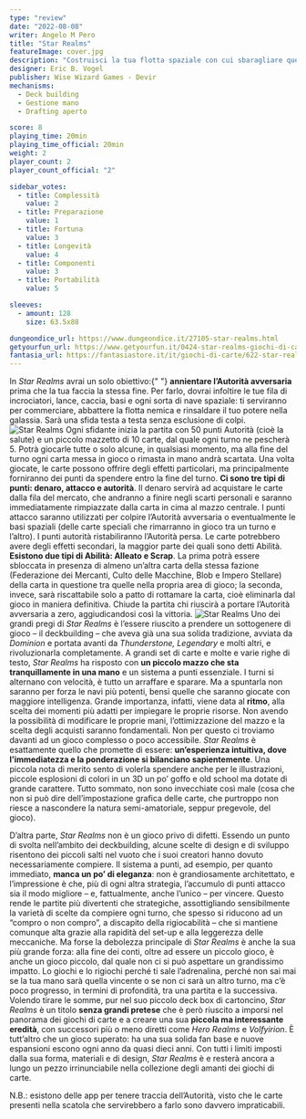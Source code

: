 ```yaml
---
type: "review"
date: "2022-08-08"
writer: Angelo M Pero
title: "Star Realms"
featureImage: cover.jpg
description: "Costruisci la tua flotta spaziale con cui sbaragliare quella avversaria"
designer: Eric B. Vogel
publisher: Wise Wizard Games - Devir
mechanisms:
  - Deck building
  - Gestione mano
  - Drafting aperto

score: 8
playing_time: 20min
playing_time_official: 20min
weight: 2
player_count: 2
player_count_official: "2"

sidebar_votes:
  - title: Complessità
    value: 2
  - title: Preparazione
    value: 1
  - title: Fortuna
    value: 3
  - title: Longevità
    value: 4
  - title: Componenti
    value: 3
  - title: Portabilità
    value: 5

sleeves:
  - amount: 128
    size: 63.5x88

dungeondice_url: https://www.dungeondice.it/27105-star-realms.html
getyourfun_url: https://www.getyourfun.it/0424-star-realms-giochi-di-carte.html
fantasia_url: https://fantasiastore.it/it/giochi-di-carte/622-star-realms.html
---
```


<Setting>
  In <em>Star Realms</em> avrai un solo obiettivo:{" "}
  <strong>annientare l’Autorità avversaria</strong> prima che la tua faccia la
  stessa fine. Per farlo, dovrai infoltire le tue fila di incrociatori, lance,
  caccia, basi e ogni sorta di nave spaziale: ti serviranno per commerciare,
  abbattere la flotta nemica e rinsaldare il tuo potere nella galassia. Sarà una
  sfida testa a testa senza esclusione di colpi.
</Setting>

<img src="./game1.jpg" alt="Star Realms" />

<Rules>
  Ogni sfidante inizia la partita con 50 punti Autorità (cioè la salute) e un
  piccolo mazzetto di 10 carte, dal quale ogni turno ne pescherà 5. Potrà
  giocarle tutte o solo alcune, in qualsiasi momento, ma alla fine del turno
  ogni carta messa in gioco o rimasta in mano andrà scartata. Una volta giocate,
  le carte possono offrire degli effetti particolari, ma principalmente
  forniranno dei punti da spendere entro la fine del turno.
  <strong>Ci sono tre tipi di punti: denaro, attacco e autorità</strong>. Il denaro
  servirà ad acquistare le carte dalla fila del mercato, che andranno a finire negli
  scarti personali e saranno immediatamente rimpiazzate dalla carta in cima al mazzo
  centrale. I punti attacco saranno utilizzati per colpire l’Autorità avversaria
  o eventualmente le basi spaziali (delle carte speciali che rimarranno in gioco
  tra un turno e l’altro). I punti autorità ristabiliranno l’Autorità persa. Le carte
  potrebbero avere degli effetti secondari, la maggior parte dei quali sono detti
  Abilità. <strong>Esistono due tipi di Abilità: Alleato e Scrap</strong>. La prima
  potrà essere sbloccata in presenza di almeno un’altra carta della stessa fazione
  (Federazione dei Mercanti, Culto delle Macchine, Blob e Impero Stellare) della
  carta in questione tra quelle nella propria area di gioco; la seconda, invece,
  sarà riscattabile solo a patto di rottamare la carta, cioè eliminarla dal gioco
  in maniera definitiva. Chiude la partita chi riuscirà a portare l’Autorità avversaria
  a zero, aggiudicandosi così la vittoria.
</Rules>

<img src="./game2.jpg" alt="Star Realms" />

<Feedback>
Uno dei grandi pregi di <em>Star Realms</em> è l’essere riuscito a prendere un sottogenere di gioco – il deckbuilding – che aveva già una sua solida tradizione, avviata da <em>Dominion</em> e portata avanti da <em>Thunderstone, Legendary</em> e molti altri, e rivoluzionarla completamente. A grandi set di carte e molte e varie righe di testo, <em>Star Realms</em> ha risposto con <strong>un piccolo mazzo che sta tranquillamente in una mano</strong> e un sistema a punti essenziale.
I turni si alternano con velocità, è tutto un arraffare e sparare. Ma a spuntarla non saranno per forza le navi più potenti, bensì quelle che saranno giocate con maggiore intelligenza. Grande importanza, infatti, viene data al <strong>ritmo</strong>, alla scelta dei momenti più adatti per impiegare le proprie risorse. Non avendo la possibilità di modificare le proprie mani, l’ottimizzazione del mazzo e la scelta degli acquisti saranno fondamentali.
Non per questo ci troviamo davanti ad un gioco complesso o poco accessibile. <em>Star Realms</em> è esattamente quello che promette di essere: <strong>un’esperienza intuitiva, dove l’immediatezza e la ponderazione si bilanciano sapientemente</strong>.
Una piccola nota di merito sento di volerla spendere anche per le illustrazioni, piccole esplosioni di colori in un 3D un po’ goffo e old school ma dotate di grande carattere. Tutto sommato, non sono invecchiate così male (cosa che non si può dire dell’impostazione grafica delle carte, che purtroppo non riesce a nascondere la natura semi-amatoriale, seppur pregevole, del gioco).

D’altra parte, <em>Star Realms</em> non è un gioco privo di difetti. Essendo un punto di svolta nell’ambito dei deckbuilding, alcune scelte di design e di sviluppo risentono dei piccoli salti nel vuoto che i suoi creatori hanno dovuto necessariamente compiere. Il sistema a punti, ad esempio, per quanto immediato, <strong>manca un po’ di eleganza</strong>: non è grandiosamente architettato, e l’impressione è che, più di ogni altra strategia, l’accumulo di punti attacco sia il modo migliore – e, fattualmente, anche l’unico – per vincere. Questo rende le partite più divertenti che strategiche, assottigliando sensibilmente la varietà di scelte da compiere ogni turno, che spesso si riducono ad un “compro o non compro”, a discapito della rigiocabilità – che si mantiene comunque alta grazie alla rapidità del set-up e alla leggerezza delle meccaniche.
Ma forse la debolezza principale di <em>Star Realms</em> è anche la sua più grande forza: alla fine dei conti, oltre ad essere un piccolo gioco, è anche un gioco piccolo, dal quale non ci si può aspettare un grandissimo impatto. Lo giochi e lo rigiochi perché ti sale l’adrenalina, perché non sai mai se la tua mano sarà quella vincente o se non ci sarà un altro turno, ma c’è poco progresso, in termini di profondità, tra una partita e la successiva.
Volendo tirare le somme, pur nel suo piccolo deck box di cartoncino, <em>Star Realms</em> è un titolo <strong>senza grandi pretese</strong> che è però riuscito a imporsi nel panorama dei giochi di carte e a creare una sua <strong>piccola ma interessante eredità</strong>, con successori più o meno diretti come <em>Hero Realms</em> e <em>Volfyirion</em>. È tutt’altro che un gioco superato: ha una sua solida fan base e nuove espansioni escono ogni anno da quasi dieci anni. Con tutti i limiti imposti dalla sua forma, materiali e di design, <em>Star Realms</em> è e resterà ancora a lungo un pezzo irrinunciabile nella collezione degli amanti dei giochi di carte.

N.B.: esistono delle app per tenere traccia dell’Autorità, visto che le carte presenti nella scatola che servirebbero a farlo sono davvero impraticabili.

</Feedback>

<Instagram id="ChAOXhBjILw" />
